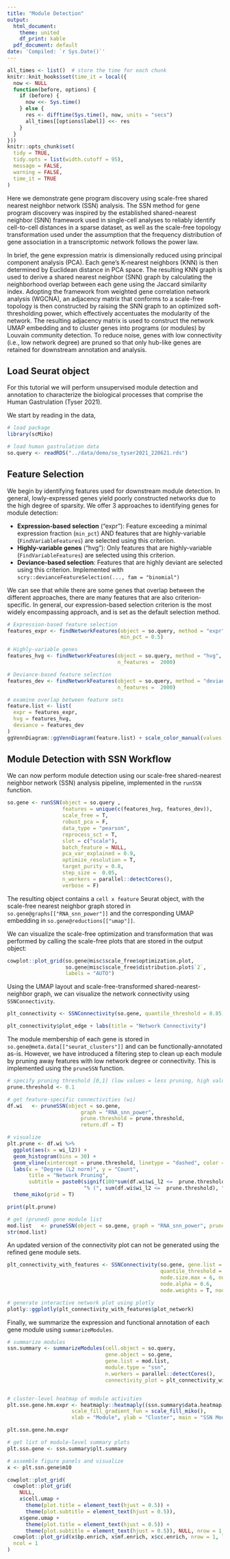 ```yaml
---
title: "Module Detection"
output:
  html_document:
    theme: united
    df_print: kable
  pdf_document: default
date: 'Compiled: `r Sys.Date()`'
---
```



```r
all_times <- list()  # store the time for each chunk
knitr::knit_hooks$set(time_it = local({
  now <- NULL
  function(before, options) {
    if (before) {
      now <<- Sys.time()
    } else {
      res <- difftime(Sys.time(), now, units = "secs")
      all_times[[options$label]] <<- res
    }
  }
}))
knitr::opts_chunk$set(
  tidy = TRUE,
  tidy.opts = list(width.cutoff = 95),
  message = FALSE,
  warning = FALSE,
  time_it = TRUE
)
```


Here we demonstrate gene program discovery using scale-free shared nearest neighbor network (SSN) analysis. The SSN method for gene program discovery was inspired by the established shared-nearest neighbor (SNN) framework used in single-cell analyses to reliably identify cell-to-cell distances in a sparse dataset, as well as the scale-free topology transformation used under the assumption that the frequency distribution of gene association in a transcriptomic network follows the power law. 

In brief, the gene expression matrix is dimensionally reduced using principal component analysis (PCA). Each gene’s K-nearest neighbors (KNN) is then determined by Euclidean distance in PCA space. The resulting KNN graph is used to derive a shared nearest neighbor (SNN) graph by calculating the neighborhood overlap between each gene using the Jaccard similarity index. Adopting the framework from weighted gene correlation network analysis (WGCNA), an adjacency matrix that conforms to a scale-free topology is then constructed by raising the SNN graph to an optimized soft-thresholding power, which effectively accentuates the modularity of the network. The resulting adjacency matrix is used to construct the network UMAP embedding and to cluster genes into programs (or modules) by Louvain community detection. To reduce noise, genes with low connectivity (i.e., low network degree) are pruned so that only hub-like genes are retained for downstream annotation and analysis. 

## Load Seurat object

For this tutorial we will perform unsupervised module detection and annotation to characterize the biological processes that comprise the Human Gastrulation (Tyser 2021). 

We start by reading in the data,

```r

# load package
library(scMiko)

# load human gastrulation data
so.query <- readRDS("../data/demo/so_tyser2021_220621.rds")

```

## Feature Selection

We begin by identifying features used for downstream module detection. In general, lowly-expressed genes yield poorly constructed networks due to the high degree of sparsity. We offer 3 approaches to identifying genes for module detection:

- **Expression-based selection** ("expr"): Feature exceeding a minimal expression fraction (`min_pct`) AND features that are highly-variable (`FindVariableFeatures`) are selected using this criterion. 
- **Highly-variable genes** ("hvg"): Only features that are highly-variable (`FindVariableFeatures`) are selected using this criterion.
- **Deviance-based selection**: Features that are highly deviant are selected using this criterion. Implemented with `scry::devianceFeatureSelection(..., fam = "binomial")`

We can see that while there are some genes that overlap between the different approaches, there are many features that are also criterion-specific. In general, our expression-based selection criterion is the most widely encompassing approach, and is set as the default selection method. 


```r

# Expression-based feature selection
features_expr <- findNetworkFeatures(object = so.query, method = "expr", 
                                     min_pct = 0.5)

# Highly-variable genes
features_hvg <- findNetworkFeatures(object = so.query, method = "hvg", 
                                    n_features =  2000)

# Deviance-based feature selection
features_dev <- findNetworkFeatures(object = so.query, method = "deviance", 
                                    n_features =  2000)

# examine overlap between feature sets
feature.list <- list(
  expr = features_expr,
  hvg = features_hvg,
  deviance = features_dev
)
ggVennDiagram::ggVennDiagram(feature.list) + scale_color_manual(values = rep("white", 3))

```


## Module Detection with SSN Workflow

We can now perform module detection using our scale-free shared-nearest neighbor network (SSN) analysis pipeline, implemented in the `runSSN` function. 


```r

so.gene <- runSSN(object = so.query , 
                  features = unique(c(features_hvg, features_dev)),
                  scale_free = T, 
                  robust_pca = F, 
                  data_type = "pearson", 
                  reprocess_sct = T, 
                  slot = c("scale"), 
                  batch_feature = NULL, 
                  pca_var_explained = 0.9, 
                  optimize_resolution = T, 
                  target_purity = 0.8, 
                  step_size =  0.05,
                  n_workers = parallel::detectCores(), 
                  verbose = F)

```
The resulting object contains a `cell x feature` Seurat object, with the scale-free nearest neighbor graph stored in `so.gene@graphs[["RNA_snn_power"]]` and the corresponding UMAP embedding in `so.gene@reductions[["umap"]]`. 

We can visualize the scale-free optimization and transformation that was performed by calling the scale-free plots that are stored in the output object:

```r

cowplot::plot_grid(so.gene@misc$scale_free$optimization.plot,
                   so.gene@misc$scale_free$distribution.plot$`2`,
                   labels = "AUTO")

```

Using the UMAP layout and scale-free-transformed shared-nearest-neighbor graph, we can visualize the network connectivity using `SSNConnectivity`.

```r
plt_connectivity <- SSNConnectivity(so.gene, quantile_threshold = 0.85, raster_dpi = 500)

plt_connectivity$plot_edge + labs(title = "Network Connectivity")
```

The module membership of each gene is stored in `so.gene@meta.data[["seurat_clusters"]]` and can be functionally-annotated as-is. However, we have introduced a filtering step to clean up each module by pruning away features with low network degree or connectivity. This is implemented using the `pruneSSN` function. 

```r

# specify pruning threshold [0,1] (low values = less pruning, high values = more pruning)
prune.threshold <- 0.1

# get feature-specific connectivities (wi)
df.wi   <- pruneSSN(object = so.gene, 
                        graph = "RNA_snn_power", 
                        prune.threshold = prune.threshold, 
                        return.df = T)

# visualize
plt.prune <- df.wi %>%
  ggplot(aes(x = wi_l2)) +
  geom_histogram(bins = 30) +
  geom_vline(xintercept = prune.threshold, linetype = "dashed", color = "tomato") +
  labs(x = "Degree (L2 norm)", y = "Count",
       title = "Network Pruning", 
       subtitle = paste0(signif(100*sum(df.wi$wi_l2 <=  prune.threshold)/nrow(df.wi), 3), 
                         "% (", sum(df.wi$wi_l2 <=  prune.threshold), "/", nrow(df.wi), ") genes pruning" )) +   
  theme_miko(grid = T)

print(plt.prune)


```


```r

# get (pruned) gene module list
mod.list   <- pruneSSN(object = so.gene, graph = "RNA_snn_power", prune.threshold = prune.threshold)
str(mod.list)
```
An updated version of the connectivity plot can not be generated using the refined gene module sets. 

```r

plt_connectivity_with_features <- SSNConnectivity(so.gene, gene.list = mod.list, 
                                                  quantile_threshold = 0.85, raster_dpi = 500,
                                                  node.size.max = 6, node.size.min = 2,
                                                  node.alpha = 0.6,
                                                  node.weights = T, node.color = "grey80")

# generate interactive network plot using plotly
plotly::ggplotly(plt_connectivity_with_features$plot_network)


```

Finally, we summarize the expression and functional annotation of each gene module using `summarizeModules`. 

```r

# summarize modules
ssn.summary <- summarizeModules(cell.object = so.query, 
                                gene.object = so.gene,
                                gene.list = mod.list,
                                module.type = "ssn", 
                                n.workers = parallel::detectCores(), 
                                connectivity_plot = plt_connectivity_with_features$plot_edge)


# cluster-level heatmap of module activities
plt.ssn.gene.hm.expr <- heatmaply::heatmaply((ssn.summary$data.heatmap), scale = "column",
                     scale_fill_gradient_fun = scale_fill_miko(),
                     xlab = "Module", ylab = "Cluster", main = "SSN Module Activity")

plt.ssn.gene.hm.expr

```

```r


# get list of module-level summary plots 
plt.ssn.gene <- ssn.summary$plt.summary

# assemble figure panels and visualize
x <- plt.ssn.gene$m10

cowplot::plot_grid(
  cowplot::plot_grid(
    NULL,
    x$cell.umap +
      theme(plot.title = element_text(hjust = 0.5)) +
      theme(plot.subtitle = element_text(hjust = 0.5)), 
    x$gene.umap +
      theme(plot.title = element_text(hjust = 0.5)) +
      theme(plot.subtitle = element_text(hjust = 0.5)), NULL, nrow = 1, labels = c("", "A", "B", ""), rel_widths = c(1,4,4,1)),
  cowplot::plot_grid(x$bp.enrich, x$mf.enrich, x$cc.enrich, nrow = 1, labels = c("C", "D", "E")),
  ncol = 1
)

```
